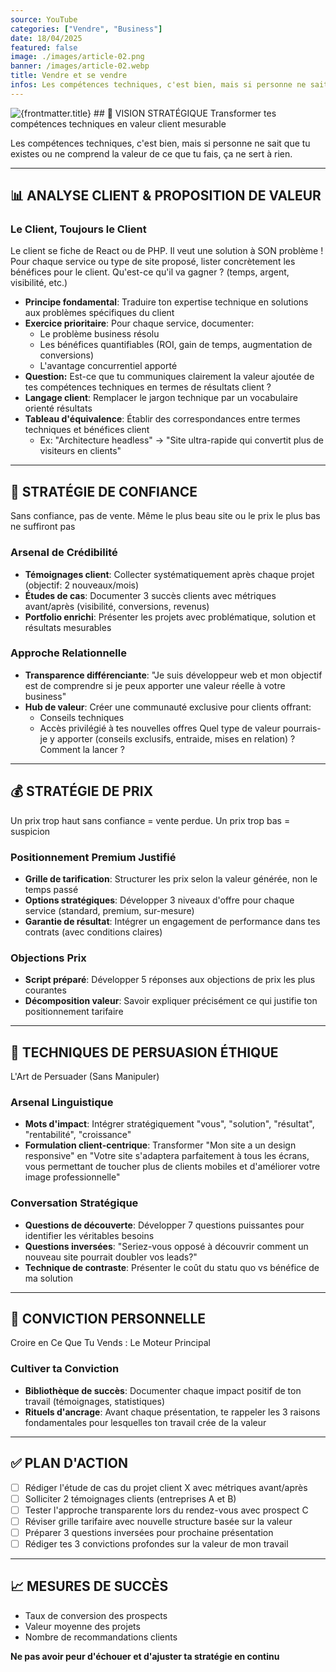 ```yaml
---
source: YouTube
categories: ["Vendre", "Business"]
date: 18/04/2025
featured: false
image: ./images/article-02.png
banner: /images/article-02.webp
title: Vendre et se vendre
infos: Les compétences techniques, c'est bien, mais si personne ne sait que tu existes ou ne comprend la valeur de ce que tu fais, ça ne sert à rien.
---
```

<img src={frontmatter.banner} alt={frontmatter.title} width={800} className="rounded-3xl mx-auto" />
## 🎯 VISION STRATÉGIQUE
Transformer tes compétences techniques en valeur client mesurable

Les compétences techniques, c'est bien, mais si personne ne sait que tu existes ou ne comprend la valeur de ce que tu fais, ça ne sert à rien.

---

## 📊 ANALYSE CLIENT & PROPOSITION DE VALEUR

### Le Client, Toujours le Client

Le client se fiche de React ou de PHP. Il veut une solution à SON problème !
Pour chaque service ou type de site proposé, lister concrètement les bénéfices pour le client. Qu'est-ce qu'il va gagner ? (temps, argent, visibilité, etc.)

* **Principe fondamental**: Traduire ton expertise technique en solutions aux problèmes spécifiques du client
* **Exercice prioritaire**: Pour chaque service, documenter:
  * Le problème business résolu
  * Les bénéfices quantifiables (ROI, gain de temps, augmentation de conversions)
  * L'avantage concurrentiel apporté
* **Question:** Est-ce que tu communiques clairement la valeur ajoutée de tes compétences techniques en termes de résultats client ?
* **Langage client**: Remplacer le jargon technique par un vocabulaire orienté résultats
* **Tableau d'équivalence**: Établir des correspondances entre termes techniques et bénéfices client
  * Ex: "Architecture headless" → "Site ultra-rapide qui convertit plus de visiteurs en clients"

---

## 🤝 STRATÉGIE DE CONFIANCE

Sans confiance, pas de vente. Même le plus beau site ou le prix le plus bas ne suffiront pas

### Arsenal de Crédibilité
* **Témoignages client**: Collecter systématiquement après chaque projet (objectif: 2 nouveaux/mois)
* **Études de cas**: Documenter 3 succès clients avec métriques avant/après (visibilité, conversions, revenus)
* **Portfolio enrichi**: Présenter les projets avec problématique, solution et résultats mesurables

### Approche Relationnelle
* **Transparence différenciante**: "Je suis développeur web et mon objectif est de comprendre si je peux apporter une valeur réelle à votre business"
* **Hub de valeur**: Créer une communauté exclusive pour clients offrant:
  * Conseils techniques
  * Accès privilégié à tes nouvelles offres
Quel type de valeur pourrais-je y apporter (conseils exclusifs, entraide, mises en relation) ? 
Comment la lancer ?

---

## 💰 STRATÉGIE DE PRIX

Un prix trop haut sans confiance = vente perdue. Un prix trop bas = suspicion

### Positionnement Premium Justifié
* **Grille de tarification**: Structurer les prix selon la valeur générée, non le temps passé
* **Options stratégiques**: Développer 3 niveaux d'offre pour chaque service (standard, premium, sur-mesure)
* **Garantie de résultat**: Intégrer un engagement de performance dans tes contrats (avec conditions claires)

### Objections Prix
* **Script préparé**: Développer 5 réponses aux objections de prix les plus courantes
* **Décomposition valeur**: Savoir expliquer précisément ce qui justifie ton positionnement tarifaire

---

## 🎯 TECHNIQUES DE PERSUASION ÉTHIQUE

L'Art de Persuader (Sans Manipuler)

### Arsenal Linguistique 
* **Mots d'impact**: Intégrer stratégiquement "vous", "solution", "résultat", "rentabilité", "croissance"
* **Formulation client-centrique**: Transformer "Mon site a un design responsive" en "Votre site s'adaptera parfaitement à tous les écrans, vous permettant de toucher plus de clients mobiles et d'améliorer votre image professionnelle"

### Conversation Stratégique
* **Questions de découverte**: Développer 7 questions puissantes pour identifier les véritables besoins
* **Questions inversées**: "Seriez-vous opposé à découvrir comment un nouveau site pourrait doubler vos leads?"
* **Technique de contraste**: Présenter le coût du statu quo vs bénéfice de ma solution

---

## 💪 CONVICTION PERSONNELLE

Croire en Ce Que Tu Vends : Le Moteur Principal

### Cultiver ta Conviction
* **Bibliothèque de succès**: Documenter chaque impact positif de ton travail (témoignages, statistiques)
* **Rituels d'ancrage**: Avant chaque présentation, te rappeler les 3 raisons fondamentales pour lesquelles ton travail crée de la valeur

---

## ✅ PLAN D'ACTION

- [ ] Rédiger l'étude de cas du projet client X avec métriques avant/après
- [ ] Solliciter 2 témoignages clients (entreprises A et B)
- [ ] Tester l'approche transparente lors du rendez-vous avec prospect C
- [ ] Réviser grille tarifaire avec nouvelle structure basée sur la valeur
- [ ] Préparer 3 questions inversées pour prochaine présentation
- [ ] Rédiger tes 3 convictions profondes sur la valeur de mon travail

---

## 📈 MESURES DE SUCCÈS
* Taux de conversion des prospects
* Valeur moyenne des projets
* Nombre de recommandations clients


**Ne pas avoir peur d'échouer et d'ajuster ta stratégie en continu**